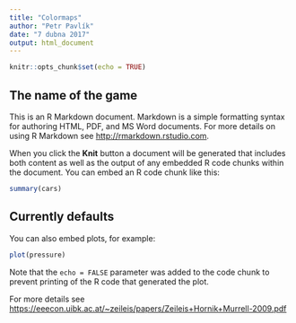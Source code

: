 ```yaml
---
title: "Colormaps"
author: "Petr Pavlík"
date: "7 dubna 2017"
output: html_document
---
```


```r
knitr::opts_chunk$set(echo = TRUE)
```

## The name of the game

This is an R Markdown document. Markdown is a simple formatting syntax for authoring HTML, PDF, and MS Word documents. For more details on using R Markdown see <http://rmarkdown.rstudio.com>.

When you click the **Knit** button a document will be generated that includes both content as well as the output of any embedded R code chunks within the document. You can embed an R code chunk like this:

```r
summary(cars)
```

## Currently defaults

You can also embed plots, for example:

```r
plot(pressure)
```

Note that the `echo = FALSE` parameter was added to the code chunk to prevent printing of the R code that generated the plot.

For more details see <https://eeecon.uibk.ac.at/~zeileis/papers/Zeileis+Hornik+Murrell-2009.pdf>
